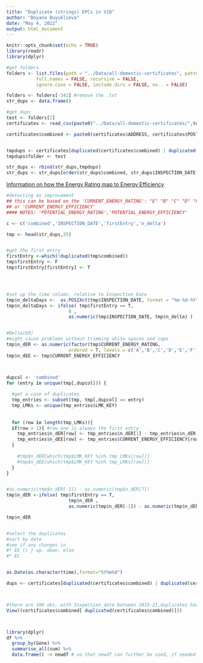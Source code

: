 ```yaml
---
title: "Duplicate (strings) EPCs in V10"
author: "Boyana Buyuklieva"
date: "May 4, 2022"
output: html_document
---
```


```r
knitr::opts_chunk$set(echo = TRUE)
library(readr)
library(dplyr)
```



```r
#get folders
folders <- list.files(path = "../Data/all-domestic-certificates", pattern = NULL, all.files = FALSE,
           full.names = FALSE, recursive = FALSE,
           ignore.case = FALSE, include.dirs = FALSE, no.. = FALSE)

folders <- folders[-342] #remove the .txt
str_dups <- data.frame()

```





```r
#get dups
test <- folders[2]
certificates <- read_csv(paste0("../Data/all-domestic-certificates/",test,"/certificates.csv"))

certificates$combined <- paste0(certificates$ADDRESS, certificates$POSTCODE)


tmpdups <- certificates[duplicated(certificates$combined) | duplicated(certificates$combined, fromLast = TRUE),]
tmpdups$folder <- test

str_dups <- rbind(str_dups,tmpdups)
str_dups <- str_dups[order(str_dups$combined, str_dups$INSPECTION_DATE),]
```


[Information on how the Energy Rating map to Energy Efficiency](https://www.edfenergy.com/energy-efficiency/how-improve-your-epc-rating)


```r
#detecting an improvement
## this can be based on the 'CURRENT_ENERGY_RATING': "E" "B" "C" "D" "F" "G" "A"
## or 'CURRENT_ENERGY_EFFICIENCY'
#### NOTES: 'POTENTIAL_ENERGY_RATING','POTENTIAL_ENERGY_EFFICIENCY'

c <- c('combined','INSPECTION_DATE','firstEntry','n_delta')

tmp <- head(str_dups,25)


#get the first entry
firstEntry <-which(!duplicated(tmp$combined))
tmp$firstEntry <- F
tmp$firstEntry[firstEntry] <- T




#set up the time column, relative to Inspection Date
tmp$n_deltaDays <-  as.POSIXct(tmp$INSPECTION_DATE, format = "%m-%d-%Y") 
tmp$n_deltaDays <- ifelse( tmp$firstEntry == T, 
                       0 , 
                       as.numeric(tmp$INSPECTION_DATE, tmp$n_delta) )  


#Delta(ER)
#might cause problems without trimming white spaces and caps
tmp$n_dER <- as.numeric(factor(tmp$CURRENT_ENERGY_RATING, 
                       ordered = T, levels = c('A','B','C','D','E','F')))
tmp$n_dEE <- tmp$CURRENT_ENERGY_EFFICIENCY



dupcol <- 'combined'
for (entry in unique(tmp[,dupcol])) {
  
  #get a case of duplicates
  tmp_entries <- subset(tmp, tmp[,dupcol] == entry)
  tmp_LMKs <- unique(tmp_entries$LMK_KEY)
  
  
  for (row in length(tmp_LMKs)){
  if(row > 1){ #row one is always the first entry
    tmp_entries$n_dER[row] <- tmp_entries$n_dER[1] - tmp_entries$n_dER[row] # factor as numbers
    tmp_entries$n_dEE[row] <- tmp_entries$CURRENT_ENERGY_EFFICIENCY[row] -tmp_entries$CURRENT_ENERGY_EFFICIENCY[1]
  }
    
    #tmp$n_dER[which(tmp$LMK_KEY %in% tmp_LMKs[row])]
    #tmp$n_dEE[which(tmp$LMK_KEY %in% tmp_LMKs[row])]
  }
}


#as.numeric(tmp$n_dER[-1]) - as.numeric(tmp$n_dER[7])
tmp$n_dER <-ifelse( tmp$firstEntry == T, 
                       tmp$n_dER , 
                       as.numeric(tmp$n_dER[-1]) - as.numeric(tmp$n_dER[7]) ) 

tmp$n_dER


#select the duplicates
#sort by date
#see if any changes in 
#* EE () } up, down, else
#* EC


as.Date(as.character(time),format="%Y%m%d")

dups <- certificates[duplicated(certificates$combined) | duplicated(certificates$combined, fromLast = TRUE),]



#there are 109 obs, with Inspection_date between 2019-21,duplicates have the same date 
View((certificates$combined[ duplicated(certificates$combined)]))



library(dplyr)
df %>%
  group_by(Gene) %>%
  summarise_all(sum) %>%
  data.frame() -> newdf # so that newdf can further be used, if needed

```

